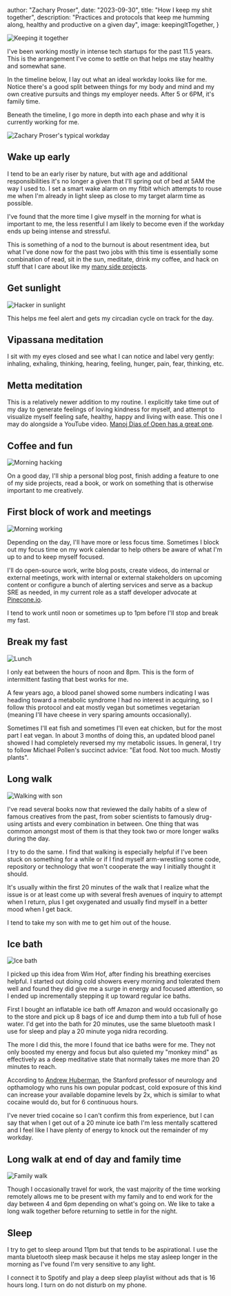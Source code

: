 


  author: "Zachary Proser",
  date: "2023-09-30",
  title: "How I keep my shit together",
  description: "Practices and protocols that keep me humming along, healthy and productive on a given day",
  image: keepingItTogether,
}


<Image src={keepingItTogether} alt="Keeping it together" />

I've been working mostly in intense tech startups for the past 11.5 years. This is the arrangement I've come to settle on that helps me stay healthy and somewhat sane.

In the timeline below, I lay out what an ideal workday looks like for me. Notice there's a good split between things for my body and mind and my own creative pursuits and things my employer needs. After 5 or 6PM, it's family time. 

Beneath the timeline, I go more in depth into each phase and why it is currently working for me. 

<Image src={typicalWorkday} alt="Zachary Proser's typical workday" />

## Wake up early  

I tend to be an early riser by nature, but with age and additional responsibilities it's no longer a given that I'll spring out of bed at 5AM the way I used to. I set a smart wake alarm on my fitbit which attempts to rouse me when I'm 
already in light sleep as close to my target alarm time as possible. 

I've found that the more time I give myself in the morning for what is important to me, the less resentful I am likely to become even if the workday ends up being intense and stressful. 

This is something of a nod to the burnout is about resentment 
idea, but what I've done now for the past two jobs with this time is essentially some combination of read, sit in the sun, meditate, drink my coffee, and hack on stuff that I care about like my [many side projects](https://github.com/zackproser).

## Get sunlight 

<Image src={hackerInSunlight} alt="Hacker in sunlight" />

This helps me feel alert and gets my circadian cycle on track for the day. 

## Vipassana meditation

I sit with my eyes closed and see what I can notice and label very gently: inhaling, exhaling, thinking, hearing, feeling, hunger, pain, fear, thinking, etc.

## Metta meditation

This is a relatively newer addition to my routine. I explicitly take time out of my day to generate feelings of loving kindness for myself, and attempt to visualize myself feeling safe, healthy, happy and living with ease. This one I may do alongside a YouTube video. [Manoj Dias of Open has a great one](https://www.youtube.com/watch?v=vj0JDwQLof4).

## Coffee and fun 

<Image src={morningHacking} alt="Morning hacking" />

On a good day, I'll ship a personal blog post, finish adding a feature to one of my side projects, read a book, or work on something that is otherwise important to me creatively. 

## First block of work and meetings 

<Image src={morningWorking} alt="Morning working" />

Depending on the day, I'll have more or less focus time. Sometimes I block out my focus time on my work calendar to help others be aware of what I'm up to and to keep myself focused. 

I'll do open-source work, write blog posts, create videos, do internal or external meetings, work with internal or external stakeholders on upcoming content or 
configure a bunch of alerting services and serve as a backup SRE as needed, in my current role as a staff developer advocate at [Pinecone.io](https://www.pinecone.io).

I tend to work until noon or sometimes up to 1pm before I'll stop and break my fast. 

## Break my fast 

<Image src={lunch} alt="Lunch" />

I only eat between the hours of noon and 8pm. This is the form of intermittent fasting that best works for me. 

A few years ago, a blood panel showed some numbers indicating I was heading toward a metabolic syndrome I had no interest in acquiring, so I follow this protocol and eat mostly vegan but sometimes vegetarian (meaning I'll have cheese in very sparing amounts occasionally). 

Sometimes I'll eat fish and sometimes I'll even eat chicken, but for the most part I eat vegan. In about 3 months of doing this, an updated blood panel showed I had completely reversed my my metabolic issues. In general, I try to follow Michael Pollen's succinct advice: "Eat food. Not too much. Mostly plants". 

## Long walk 

<Image src={walkingWithSon} alt="Walking with son" />

I've read several books now that reviewed the daily habits of a slew of famous creatives from the past, from sober scientists to famously drug-using artists and every combination in between. One thing that was common amongst most of them is that they took two or more longer walks during the day. 


I try to do the same. I find that walking is especially helpful if I've been stuck on something for a while or if I find myself arm-wrestling some code, repository or technology that won't cooperate the way I initially thought it should. 

It's usually within the first 20 minutes of the walk that I 
realize what the issue is or at least come up with several fresh avenues of inquiry to attempt when I return, plus I get oxygenated and usually find myself in a better mood when I get back. 

I tend to take my son with me to get him out of the house. 

## Ice bath 

<Image src={iceBath} alt="Ice bath" />

I picked up this idea from Wim Hof, after finding his breathing exercises helpful. I started out doing cold showers every morning and tolerated them well and found they did give me a surge in energy and focused attention, so I ended up incrementally stepping it up toward regular ice baths. 

First I bought an inflatable ice bath off Amazon and would occasionally go to the store and pick up 8 bags of ice and dump them into a tub full of hose water. I'd get into the bath for 20 minutes, use the same bluetooth mask I use for sleep and play a 20 minute yoga nidra recording. 

The more I did this, the more I found that ice baths were for me. They not only boosted my energy and focus but also quieted my "monkey mind" as effectively as a deep meditative state that normally takes me more than 20 minutes to reach. 

According to  [Andrew Huberman](https://www.hubermanlab.com/), the Stanford professor of neurology and opthamology who runs his own popular podcast, cold exposure of this kind can increase your available dopamine levels by 2x, which is similar to what cocaine would do, but for 6 continuous hours. 

I've never tried cocaine so I can't confirm this from 
experience, but I can say that when I get out of a 20 minute ice bath I'm less mentally scattered and I feel like I have plenty of energy to knock out the remainder of my workday. 

## Long walk at end of day and family time 

<Image src={familyWalk} alt="Family walk" />

Though I occasionally travel for work, the vast majority of the time working remotely allows me to be present with my family and to end work for the day between 4 and 6pm depending on what's going on. We like to take a long walk together before returning to settle in for the night. 

## Sleep 

I try to get to sleep around 11pm but that tends to be aspirational. I use the manta bluetooth sleep mask because it helps me stay asleep longer in the morning as I've found I'm very sensitive to any light. 

I connect it to Spotify and play a deep sleep playlist without ads that is 16 hours long. I turn on do not disturb on my phone. 
